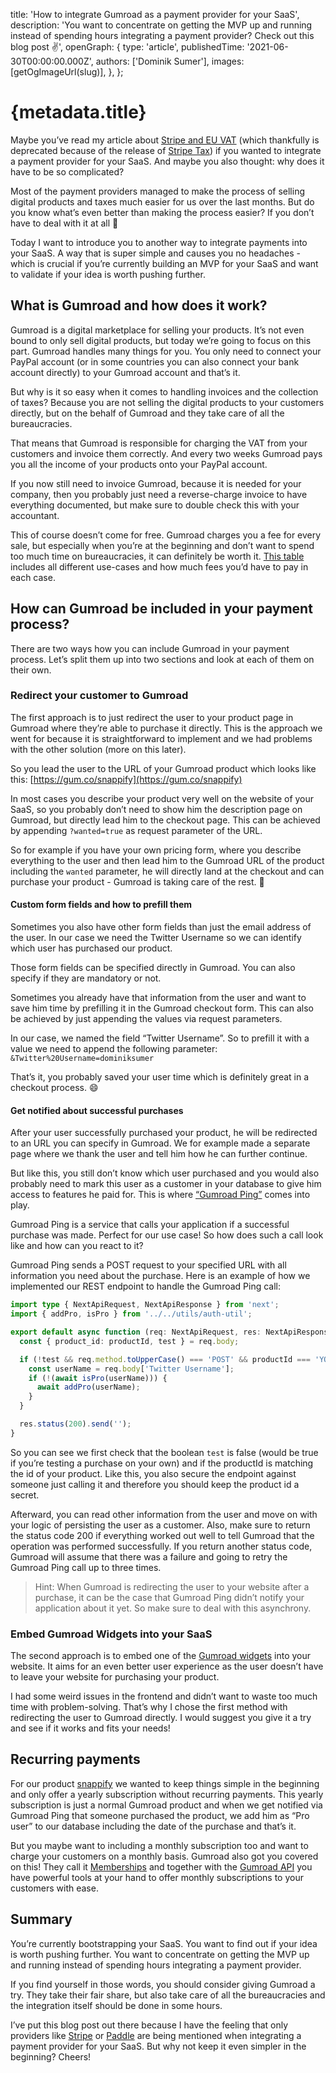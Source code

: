

  title: 'How to integrate Gumroad as a payment provider for your SaaS',
  description:
    'You want to concentrate on getting the MVP up and running instead of spending hours integrating a payment provider? Check out this blog post ✌️',
  openGraph: {
    type: 'article',
    publishedTime: '2021-06-30T00:00:00.000Z',
    authors: ['Dominik Sumer'],
    images: [getOgImageUrl(slug)],
  },
};

# {metadata.title}

<BlogMetaInfo date={metadata.openGraph.publishedTime} />

<BlogCoverImage slug={slug} />

Maybe you’ve read my article about [Stripe and EU VAT](https://dominik.sumer.dev/blog/stripe-checkout-eu-vat) (which thankfully is deprecated because of the release of [Stripe Tax](https://stripe.com/at/tax)) if you wanted to integrate a payment provider for your SaaS. And maybe you also thought: why does it have to be so complicated?

Most of the payment providers managed to make the process of selling digital products and taxes much easier for us over the last months. But do you know what’s even better than making the process easier? If you don’t have to deal with it at all 🙌

Today I want to introduce you to another way to integrate payments into your SaaS. A way that is super simple and causes you no headaches - which is crucial if you’re currently building an MVP for your SaaS and want to validate if your idea is worth pushing further.

## What is Gumroad and how does it work?

Gumroad is a digital marketplace for selling your products. It’s not even bound to only sell digital products, but today we’re going to focus on this part. Gumroad handles many things for you. You only need to connect your PayPal account (or in some countries you can also connect your bank account directly) to your Gumroad account and that’s it.

But why is it so easy when it comes to handling invoices and the collection of taxes? Because you are not selling the digital products to your customers directly, but on the behalf of Gumroad and they take care of all the bureaucracies.

That means that Gumroad is responsible for charging the VAT from your customers and invoice them correctly. And every two weeks Gumroad pays you all the income of your products onto your PayPal account.

If you now still need to invoice Gumroad, because it is needed for your company, then you probably just need a reverse-charge invoice to have everything documented, but make sure to double check this with your accountant.

This of course doesn’t come for free. Gumroad charges you a fee for every sale, but especially when you’re at the beginning and don’t want to spend too much time on bureaucracies, it can definitely be worth it. [This table](https://help.gumroad.com/article/66-gumroads-fees#TheAllInclusiveGumro) includes all different use-cases and how much fees you’d have to pay in each case.

## How can Gumroad be included in your payment process?

There are two ways how you can include Gumroad in your payment process. Let’s split them up into two sections and look at each of them on their own.

### Redirect your customer to Gumroad

The first approach is to just redirect the user to your product page in Gumroad where they’re able to purchase it directly. This is the approach we went for because it is straightforward to implement and we had problems with the other solution (more on this later).

So you lead the user to the URL of your Gumroad product which looks like this: [https://gum.co/snappify](https://gum.co/snappify)

In most cases you describe your product very well on the website of your SaaS, so you probably don’t need to show him the description page on Gumroad, but directly lead him to the checkout page. This can be achieved by appending `?wanted=true` as request parameter of the URL.

So for example if you have your own pricing form, where you describe everything to the user and then lead him to the Gumroad URL of the product including the `wanted` parameter, he will directly land at the checkout and can purchase your product - Gumroad is taking care of the rest. 🙌

#### Custom form fields and how to prefill them

Sometimes you also have other form fields than just the email address of the user. In our case we need the Twitter Username so we can identify which user has purchased our product.

Those form fields can be specified directly in Gumroad. You can also specify if they are mandatory or not.

Sometimes you already have that information from the user and want to save him time by prefilling it in the Gumroad checkout form. This can also be achieved by just appending the values via request parameters.

In our case, we named the field “Twitter Username”. So to prefill it with a value we need to append the following parameter: `&Twitter%20Username=dominiksumer`

That’s it, you probably saved your user time which is definitely great in a checkout process. 😄

#### Get notified about successful purchases

After your user successfully purchased your product, he will be redirected to an URL you can specify in Gumroad. We for example made a separate page where we thank the user and tell him how he can further continue.

But like this, you still don’t know which user purchased and you would also probably need to mark this user as a customer in your database to give him access to features he paid for. This is where [“Gumroad Ping”](https://gumroad.com/ping) comes into play.

Gumroad Ping is a service that calls your application if a successful purchase was made. Perfect for our use case! So how does such a call look like and how can you react to it?

Gumroad Ping sends a POST request to your specified URL with all information you need about the purchase. Here is an example of how we implemented our REST endpoint to handle the Gumroad Ping call:

```ts:gumroad-ping.ts
import type { NextApiRequest, NextApiResponse } from 'next';
import { addPro, isPro } from '../../utils/auth-util';

export default async function (req: NextApiRequest, res: NextApiResponse) {
  const { product_id: productId, test } = req.body;

  if (!test && req.method.toUpperCase() === 'POST' && productId === 'YOUR_PRODUCT_ID') {
    const userName = req.body['Twitter Username'];
    if (!(await isPro(userName))) {
      await addPro(userName);
    }
  }

  res.status(200).send('');
}
```

So you can see we first check that the boolean `test` is false (would be true if you’re testing a purchase on your own) and if the productId is matching the id of your product. Like this, you also secure the endpoint against someone just calling it and therefore you should keep the product id a secret.

Afterward, you can read other information from the user and move on with your logic of persisting the user as a customer. Also, make sure to return the status code 200 if everything worked out well to tell Gumroad that the operation was performed successfully. If you return another status code, Gumroad will assume that there was a failure and going to retry the Gumroad Ping call up to three times.

> Hint: When Gumroad is redirecting the user to your website after a purchase, it can be the case that Gumroad Ping didn’t notify your application about it yet. So make sure to deal with this asynchrony.

### Embed Gumroad Widgets into your SaaS

The second approach is to embed one of the [Gumroad widgets](https://gumroad.com/widgets) into your website. It aims for an even better user experience as the user doesn’t have to leave your website for purchasing your product.

I had some weird issues in the frontend and didn’t want to waste too much time with problem-solving. That’s why I chose the first method with redirecting the user to Gumroad directly. I would suggest you give it a try and see if it works and fits your needs!

## Recurring payments

For our product [snappify](https://snappify.com) we wanted to keep things simple in the beginning and only offer a yearly subscription without recurring payments. This yearly subscription is just a normal Gumroad product and when we get notified via Gumroad Ping that someone purchased the product, we add him as “Pro user” to our database including the date of the purchase and that’s it.

But you maybe want to including a monthly subscription too and want to charge your customers on a monthly basis. Gumroad also got you covered on this! They call it [Memberships](https://gumroad.com/gumroad/p/introducing-gumroad-memberships) and together with the [Gumroad API](https://gumroad.com/api) you have powerful tools at your hand to offer monthly subscriptions to your customers with ease.

## Summary

You’re currently bootstrapping your SaaS. You want to find out if your idea is worth pushing further. You want to concentrate on getting the MVP up and running instead of spending hours integrating a payment provider.

If you find yourself in those words, you should consider giving Gumroad a try. They take their fair share, but also take care of all the bureaucracies and the integration itself should be done in some hours.

I’ve put this blog post out there because I have the feeling that only providers like [Stripe](https://stripe.com/) or [Paddle](https://paddle.com/) are being mentioned when integrating a payment provider for your SaaS. But why not keep it even simpler in the beginning? Cheers!
